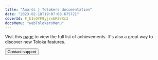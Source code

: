 ```yaml
---
title: "Awards | Tolokers documentation"
date: "2023-02-18T19:07:08.675721"
coverId: F_bIcOYF9yjrxkPZrXc3
docsMenu: "webTolokersMenu"
---
```



<AchievementsContent1/>

Visit this [page](https://toloka.yandex.com/achievements) to view the full list of achievements. It's also a great way to discover new Toloka features.

<AchievementsContent2/>

<Button view="defaultInverse" size="l" type="link" url="../troubleshooting/support?form-source=achievements">Contact support</Button>
